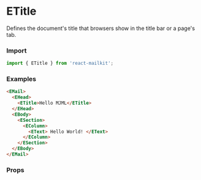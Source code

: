 

<Meta title="Email Design System/Standard Head components/eTitle" />

# ETitle

Defines the document's title that browsers show in the title bar or a page's tab.

### Import

```js
import { ETitle } from 'react-mailkit';
```

### Examples

```html
<EMail>
  <EHead>
    <ETitle>Hello MJML</ETitle>
  </EHead>
  <EBody>
    <ESection>
      <EColumn>
        <EText> Hello World! </EText>
      </EColumn>
    </ESection>
  </EBody>
</EMail>
```

### Props

<ArgsTable of={ETitle} />
